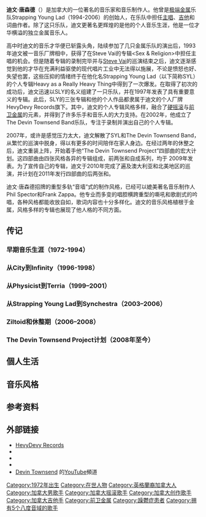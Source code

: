 {{Infobox musical artist <!-- See Wikipedia:WikiProject_Musicians -->
| Name                = Devin Townsend
| Background          = solo_singer
| Birth_name          = Devin Garret Townsend
| image               = Devin Townsend Project – Wacken Open Air 2014 03.jpg
| alt                 = 
| caption             = 迪文於2014年在[[瓦肯音樂節|瓦肯音樂節]]
| image_size          = 
| Alias               =
| birth_date          = {{birth date and age|1972|5|5}} <ref name="hdr-biography">{{cite web |title=Devin Townsend Biography |publisher=''HevyDevy Records'' |author=Turner, Tracy |url=http://www.hevydevy.com/hdr_biography.html |accessdate=November 25, 2008 |archiveurl=https://web.archive.org/web/20080118124925/http://www.hevydevy.com/hdr_biography.html |archivedate=2008-01-18|deadurl=yes }}</ref>
| birth_place         = [[加拿大|加拿大]],[[不列颠哥伦比亚|不列颠哥伦比亚]],[[新威斯敏斯特|新威斯敏斯特]]
| death_date          = <!-- {{Death date and age|YYYY|MM|DD|YYYY|MM|DD}} (death date then birth) -->
| death_place         = 
| website             = {{URL|hevydevy.com}}
| Origin              = 
| Instrument          = [[主唱|主唱]], [[吉他|吉他]], [[贝司|贝司]], [[键盘乐器|键盘]], [[鼓机|鼓机]]
| Genre               = [[前卫金属|前卫金属]], [[前卫摇滚|前卫摇滚]], [[极端金属|极端金属]], [[工业金属|工业金属]], [[鞭笞金属|鞭笞金属]], [[实验金属|实验金属]], [[氛围音乐|氛围音乐]]
| Occupation          = [[唱作人|唱作人]], [[音乐家|音乐家]], [[音乐制作人|音乐制作人]]
| Years_active        = 1993至今
| Label               = 
| Associated_acts     = The Devin Townsend Band, The Devin Townsend Project, [[Strapping_Young_Lad|Strapping Young Lad]], [[Steve_Vai|Steve Vai]], [[Punky_Brüster|Punky Brüster]], [[IR8|IR8]], [[Front_Line_Assembly|Front Line Assembly]], Grey Skies, Caustic Thought, Noisescapes, [[Ayreon|Ayreon]], [[The_Wildhearts|The Wildhearts]]
| URL                 = {{URL|www.hevydevy.com}} 
| Notable_instruments = Peavey, ESP, Fender, and Gibson
}}

'''迪文·唐森德'''（{{lang-en|Devin Garrett Townsend}}）是加拿大的一位著名的音乐家和音乐制作人。他曾是[[极端金属|极端金属]]乐队Strapping Young Lad（1994-2006）的创始人，在乐队中担任[[主唱|主唱]]、[[吉他|吉他]]和词曲作者。除了这只乐队，迪文更著名更辉煌的是他的个人音乐生涯，他是一位才华横溢的独立金属音乐人。

高中时迪文的音乐才华便已斩露头角，陆续参加了几只金属乐队的演出后，1993年迪文被一音乐厂牌相中，获得了在Steve Vai的专辑<Sex & Religion>中担任主唱的机会。但是随着专辑的录制完毕并与[[Steve_Vai|Steve Vai]]的巡演结束之后，迪文逐渐感觉到他的才华在充满利益驱使的现代唱片工业中无法得以施展，不论是愤怒也好、失望也罢，这些压抑的情绪终于在他化名Strapping Young Lad（以下简称SYL）的个人专辑Heavy as a Really Heavy Thing中得到了一次爆发。在取得了初次的成功后，迪文迅速以SLY的名义组建了一只乐队，并在1997年发表了具有重要意义的专辑<City>。此后，SLY的三张专辑和他的个人作品都隶属于迪文的个人厂牌HevyDevy Records旗下。其中，迪文的个人专辑风格多样，融合了[[硬摇滚|硬摇滚]]与[[前卫金属|前卫金属]]的元素，并得到了许多乐手和音乐人的大力支持。在2002年，他成立了 The Devin Townsend Band乐队，专注于录制并演出自己的个人专辑。

2007年，或许是感觉压力太大，迪文解散了SYL和The Devin Townsend Band，从繁忙的巡演中脱身，得以有更多的时间陪伴在家人身边。在经过两年的休整之后，迪文重装上阵，开始着手他“The Devin Townsend Project”四部曲的宏大计划。这四部曲由四张风格各异的专辑组成，前两张<Ki>和<Addicted>自成系列，均于 2009年发表。为了宣传自己的专辑，迪文于2010年完成了遍及澳大利亚和北美地区的巡演，并计划在2011年发行四部曲的后两张<Deconstruction>和<Ghost>。

迪文·唐森德招牌的重型多轨“音墙”式的制作风格，已经可以媲美著名音乐制作人Phil Spector和Frank Zappa。他专业而多变的唱腔横跨重型的嘶吼和歌剧式的吟唱，各种风格都能收放自如，歌词内容也十分多样化。迪文的音乐风格植根于金属，风格多样的专辑也展现了他人格的不同方面。

== 传记 ==
=== 早期音乐生涯（1972-1994） ===
=== 从City到Infinity（1996-1998） ===
=== 从Physicist到Terria（1999–2001） ===
=== 从Strapping Young Lad到Synchestra（2003–2006） ===
=== Ziltoid和休整期（2006–2008） ===
=== The Devin Townsend Project计划（2008年至今） ===

== 個人生活 ==

== 音乐风格 ==

== 参考资料 ==
{{Reflist|2}}

== 外部链接 ==
{{wikiquote}}
{{Commons category|Devin Townsend}}
* [http://www.hevydevy.com/ HevyDevy Records] {{Wayback|url=http://www.hevydevy.com/ |date=20110128072729 }}
* {{MySpace|devintownsenddtb|Devin Townsend}}
* {{Allmusic|class=artist|id=p220909}}
* {{MySpace|strappingyounglad|Strapping Young Lad}}
* [http://www.youtube.com/user/poopynuggeteer Devin Townsend] {{Wayback|url=http://www.youtube.com/user/poopynuggeteer |date=20110104104308 }}的[[YouTube|YouTube]]頻道

{{Authority control}}
{{DEFAULTSORT:Townsend, Devin}}

[[Category:1972年出生|Category:1972年出生]]
[[Category:在世人物|Category:在世人物]]
[[Category:英格蘭裔加拿大人|Category:英格蘭裔加拿大人]]
[[Category:加拿大男歌手|Category:加拿大男歌手]]
[[Category:加拿大摇滚歌手|Category:加拿大摇滚歌手]]
[[Category:加拿大创作歌手|Category:加拿大创作歌手]]
[[Category:加拿大吉他手|Category:加拿大吉他手]]
[[Category:前卫金属|Category:前卫金属]]
[[Category:躁鬱症患者|Category:躁鬱症患者]]
[[Category:拥有5个八度音域的歌手|Category:拥有5个八度音域的歌手]]